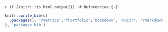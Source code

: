 `r if (knitr:::is_html_output()) '# Referencias {-}'`

```r
knitr::write_bib(c(
  .packages(), 'rmetrics','fPortfolio','bookdown', 'knitr', 'rmarkdown', 'htmlwidgets', 'webshot', 'DT', 'miniUI', 'tufte', 'servr', 'citr', 'rticles'
), 'packages.bib')
```

